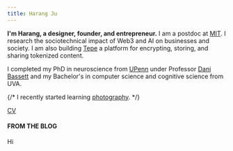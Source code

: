 ```yaml
---
title: Harang Ju
---
```


**I'm Harang, a designer, founder, and entrepreneur.**
I am a postdoc at [MIT](https://ide.mit.edu/people/harang-ju/). I research the sociotechnical impact of Web3 and AI on businesses and society.
I am also building [Tepe](https://tepe.so/) a platform for encrypting, storing, and sharing tokenized content.

I completed my PhD in neuroscience from [UPenn](https://complexsystemsupenn.com/) under Professor [Dani Bassett](https://complexsystemsupenn.com/personal/) and my Bachelor's in computer science and cognitive science from UVA.

{/* I recently started learning [photography](https://www.instagram.com/harangju/). */}

[CV](</Harang Ju CV.pdf>)

#### FROM THE BLOG

Hi
